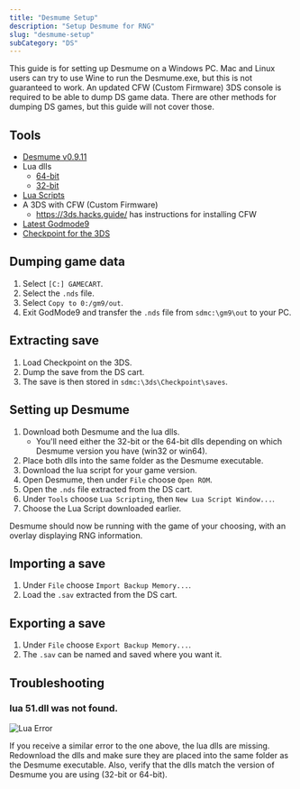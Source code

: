 ```yaml
---
title: "Desmume Setup"
description: "Setup Desmume for RNG"
slug: "desmume-setup"
subCategory: "DS"
---
```


This guide is for setting up Desmume on a Windows PC. Mac and Linux users can try to use Wine to run the Desmume.exe, but this is not guaranteed to work. An updated CFW (Custom Firmware) 3DS console is required to be able to dump DS game data. There are other methods for dumping DS games, but this guide will not cover those.

## Tools

- [Desmume v0.9.11](https://sourceforge.net/projects/desmume/files/desmume/0.9.11/)
- Lua dlls
  - [64-bit](https://www.dropbox.com/s/t8yttukleqserzp/lua-dll-x64.rar?dl=0#)
  - [32-bit](https://www.dropbox.com/s/2o4hdphn7j9z349/lua-dll-x86.zip?dl=0)
- [Lua Scripts](https://github.com/DevonStudios/LuaScripts)
- A 3DS with CFW (Custom Firmware)
  - https://3ds.hacks.guide/ has instructions for installing CFW
- [Latest Godmode9](https://github.com/d0k3/GodMode9/releases)
- [Checkpoint for the 3DS](https://github.com/FlagBrew/Checkpoint/releases)

## Dumping game data

1. Select `[C:] GAMECART`.
2. Select the `.nds` file.
3. Select `Copy to 0:/gm9/out`.
4. Exit GodMode9 and transfer the `.nds` file from `sdmc:\gm9\out` to your PC.

## Extracting save

1. Load Checkpoint on the 3DS.
2. Dump the save from the DS cart.
3. The save is then stored in `sdmc:\3ds\Checkpoint\saves`.

## Setting up Desmume

1. Download both Desmume and the lua dlls.
   - You'll need either the 32-bit or the 64-bit dlls depending on which Desmume version you have (win32 or win64).
2. Place both dlls into the same folder as the Desmume executable.
3. Download the lua script for your game version.
4. Open Desmume, then under `File` choose `Open ROM`.
5. Open the `.nds` file extracted from the DS cart.
6. Under `Tools` choose `Lua Scripting`, then `New Lua Script Window...`.
7. Choose the Lua Script downloaded earlier.

Desmume should now be running with the game of your choosing, with an overlay displaying RNG information.

## Importing a save

1. Under `File` choose `Import Backup Memory...`.
2. Load the `.sav` extracted from the DS cart.

## Exporting a save

1. Under `File` choose `Export Backup Memory...`.
2. The `.sav` can be named and saved where you want it.

## Troubleshooting

### lua 51.dll was not found.

![Lua Error](../../images/Tools-and-Emulators/Desmume/Lua.png)

If you receive a similar error to the one above, the lua dlls are missing. Redownload the dlls and make sure they are placed into the same folder as the Desmume executable. Also, verify that the dlls match the version of Desmume you are using (32-bit or 64-bit).
